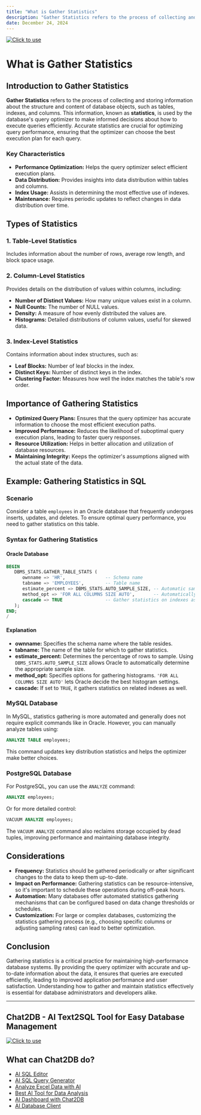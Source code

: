 ```yaml
---
title: "What is Gather Statistics"
description: "Gather Statistics refers to the process of collecting and storing information about the structure and content of database objects, such as tables, indexes, and columns."
date: December 24, 2024
---
```

[![Click to use](/image/blog/bg/chat2db1.png)](https://app.chat2db.ai/)
# What is Gather Statistics

## Introduction to Gather Statistics

**Gather Statistics** refers to the process of collecting and storing information about the structure and content of database objects, such as tables, indexes, and columns. This information, known as **statistics**, is used by the database's query optimizer to make informed decisions about how to execute queries efficiently. Accurate statistics are crucial for optimizing query performance, ensuring that the optimizer can choose the best execution plan for each query.

### Key Characteristics

- **Performance Optimization:** Helps the query optimizer select efficient execution plans.
- **Data Distribution:** Provides insights into data distribution within tables and columns.
- **Index Usage:** Assists in determining the most effective use of indexes.
- **Maintenance:** Requires periodic updates to reflect changes in data distribution over time.

## Types of Statistics

### 1. **Table-Level Statistics**

Includes information about the number of rows, average row length, and block space usage.

### 2. **Column-Level Statistics**

Provides details on the distribution of values within columns, including:
- **Number of Distinct Values:** How many unique values exist in a column.
- **Null Counts:** The number of NULL values.
- **Density:** A measure of how evenly distributed the values are.
- **Histograms:** Detailed distributions of column values, useful for skewed data.

### 3. **Index-Level Statistics**

Contains information about index structures, such as:
- **Leaf Blocks:** Number of leaf blocks in the index.
- **Distinct Keys:** Number of distinct keys in the index.
- **Clustering Factor:** Measures how well the index matches the table's row order.

## Importance of Gathering Statistics

- **Optimized Query Plans:** Ensures that the query optimizer has accurate information to choose the most efficient execution paths.
- **Improved Performance:** Reduces the likelihood of suboptimal query execution plans, leading to faster query responses.
- **Resource Utilization:** Helps in better allocation and utilization of database resources.
- **Maintaining Integrity:** Keeps the optimizer's assumptions aligned with the actual state of the data.

## Example: Gathering Statistics in SQL

### Scenario

Consider a table `employees` in an Oracle database that frequently undergoes inserts, updates, and deletes. To ensure optimal query performance, you need to gather statistics on this table.

### Syntax for Gathering Statistics

#### Oracle Database

```sql
BEGIN
   DBMS_STATS.GATHER_TABLE_STATS (
      ownname => 'HR',               -- Schema name
      tabname => 'EMPLOYEES',        -- Table name
      estimate_percent => DBMS_STATS.AUTO_SAMPLE_SIZE, -- Automatic sample size
      method_opt => 'FOR ALL COLUMNS SIZE AUTO',       -- Automatically determine histogram settings
      cascade => TRUE                -- Gather statistics on indexes as well
   );
END;
/
```

#### Explanation

- **ownname:** Specifies the schema name where the table resides.
- **tabname:** The name of the table for which to gather statistics.
- **estimate_percent:** Determines the percentage of rows to sample. Using `DBMS_STATS.AUTO_SAMPLE_SIZE` allows Oracle to automatically determine the appropriate sample size.
- **method_opt:** Specifies options for gathering histograms. `'FOR ALL COLUMNS SIZE AUTO'` lets Oracle decide the best histogram settings.
- **cascade:** If set to `TRUE`, it gathers statistics on related indexes as well.

### MySQL Database

In MySQL, statistics gathering is more automated and generally does not require explicit commands like in Oracle. However, you can manually analyze tables using:

```sql
ANALYZE TABLE employees;
```

This command updates key distribution statistics and helps the optimizer make better choices.

### PostgreSQL Database

For PostgreSQL, you can use the `ANALYZE` command:

```sql
ANALYZE employees;
```

Or for more detailed control:

```sql
VACUUM ANALYZE employees;
```

The `VACUUM ANALYZE` command also reclaims storage occupied by dead tuples, improving performance and maintaining database integrity.

## Considerations

- **Frequency:** Statistics should be gathered periodically or after significant changes to the data to keep them up-to-date.
- **Impact on Performance:** Gathering statistics can be resource-intensive, so it's important to schedule these operations during off-peak hours.
- **Automation:** Many databases offer automated statistics gathering mechanisms that can be configured based on data change thresholds or schedules.
- **Customization:** For large or complex databases, customizing the statistics gathering process (e.g., choosing specific columns or adjusting sampling rates) can lead to better optimization.

## Conclusion

Gathering statistics is a critical practice for maintaining high-performance database systems. By providing the query optimizer with accurate and up-to-date information about the data, it ensures that queries are executed efficiently, leading to improved application performance and user satisfaction. Understanding how to gather and maintain statistics effectively is essential for database administrators and developers alike.

---

## Chat2DB - AI Text2SQL Tool for Easy Database Management

[![Click to use](/image/blog/chat2db.png)](https://app.chat2db.ai/)

## What can Chat2DB do?

- [AI SQL Editor](https://chat2db.ai/feature/AI%20SQL%20Editor)
- [AI SQL Query Generator](https://chat2db.ai/feature/AI%20SQL%20Query%20Generator)
- [Analyze Excel Data with AI](https://chat2db.ai/feature/Analyze%20Excel%20Data%20with%20AI)
- [Best AI Tool for Data Analysis](https://chat2db.ai/feature/Best%20AI%20Tool%20for%20Data%20Analysis)
- [AI Dashboard with Chat2DB](https://chat2db.ai/feature/AI%20Dashboard%20with%20Chat2DB)
- [AI Database Client](https://chat2db.ai/feature/AI%20Database%20Client)
